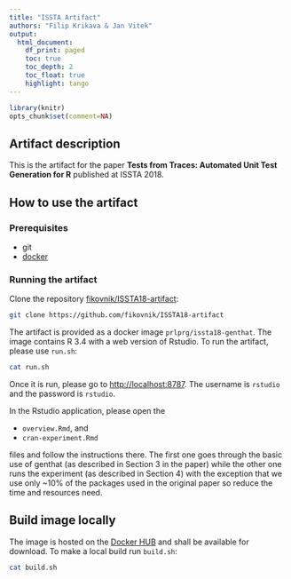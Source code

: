 ```yaml
---
title: "ISSTA Artifact"
authors: "Filip Krikava & Jan Vitek"
output:
  html_document:
    df_print: paged
    toc: true
    toc_depth: 2
    toc_float: true
    highlight: tango
---
```


```r
library(knitr)
opts_chunk$set(comment=NA)
```

## Artifact description

This is the artifact for the paper __Tests from Traces: Automated Unit Test
Generation for R__ published at ISSTA 2018.

## How to use the artifact

### Prerequisites

- git
- [docker](https://www.docker.com/community-edition)

### Running the artifact

Clone the repository [fikovnik/ISSTA18-artifact](https://github.com/fikovnik/ISSTA18-artifact):

```sh
git clone https://github.com/fikovnik/ISSTA18-artifact
```

The artifact is provided as a docker image `prlprg/issta18-genthat`.
The image contains R 3.4 with a web version of Rstudio.
To run the artifact, please use `run.sh`:

```sh
cat run.sh
```

Once it is run, please go to [http://localhost:8787](http://localhost:8787).
The username is `rstudio` and the password is `rstudio`.

In the Rstudio application, please open the 

- `overview.Rmd`, and
- `cran-experiment.Rmd`

files and follow the instructions there.
The first one goes through the basic use of genthat (as described in Section 3 in the paper) while the other one runs the experiment (as described in Section 4) with the exception that we use only ~10% of the packages used in the original paper so reduce the time and resources need.


## Build image locally

The image is hosted on the [Docker HUB](https://hub.docker.com/r/fikovnik/issta18-artifact/) and shall be available for download.
To make a local build run `build.sh`:

```sh
cat build.sh
```

